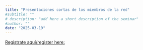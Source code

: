 ```yaml
---
title: "Presentaciones cortas de los miembros de la red"
#subtitle: "" 
# description: "add here a short description of the seminar" 
#author: ""
date: "2025-03-19"
---
```


[Registrate aquí/register
here:](https://aarhusuniversity.zoom.us/meeting/register/u5Avc-2qqDIoH9LWsBss0IHheMcgbC0dMBf8)
